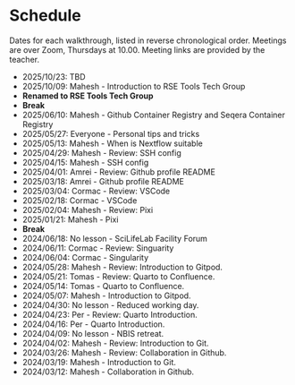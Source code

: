# Schedule

Dates for each walkthrough, listed in reverse chronological order.
Meetings are over Zoom, Thursdays at 10.00. Meeting links are
provided by the teacher.

- 2025/10/23: TBD
- 2025/10/09: Mahesh - Introduction to RSE Tools Tech Group
- **Renamed to RSE Tools Tech Group**
- **Break**
- 2025/06/10: Mahesh - Github Container Registry and Seqera Container Registry
- 2025/05/27: Everyone - Personal tips and tricks
- 2025/05/13: Mahesh - When is Nextflow suitable
- 2025/04/29: Mahesh - Review: SSH config
- 2025/04/15: Mahesh - SSH config
- 2025/04/01: Amrei - Review: Github profile README
- 2025/03/18: Amrei - Github profile README
- 2025/03/04: Cormac - Review: VSCode
- 2025/02/18: Cormac - VSCode
- 2025/02/04: Mahesh - Review: Pixi
- 2025/01/21: Mahesh - Pixi
- **Break**
- 2024/06/18: No lesson - SciLifeLab Facility Forum
- 2024/06/11: Cormac - Review: Singuarity
- 2024/06/04: Cormac - Singularity
- 2024/05/28: Mahesh - Review: Introduction to Gitpod.
- 2024/05/21: Tomas - Review: Quarto to Confluence.
- 2024/05/14: Tomas - Quarto to Confluence.
- 2024/05/07: Mahesh - Introduction to Gitpod.
- 2024/04/30: No lesson - Reduced working day.
- 2024/04/23: Per - Review: Quarto Introduction.
- 2024/04/16: Per - Quarto Introduction.
- 2024/04/09: No lesson - NBIS retreat.
- 2024/04/02: Mahesh - Review: Introduction to Git.
- 2024/03/26: Mahesh - Review: Collaboration in Github.
- 2024/03/19: Mahesh - Introduction to Git.
- 2024/03/12: Mahesh - Collaboration in Github.
